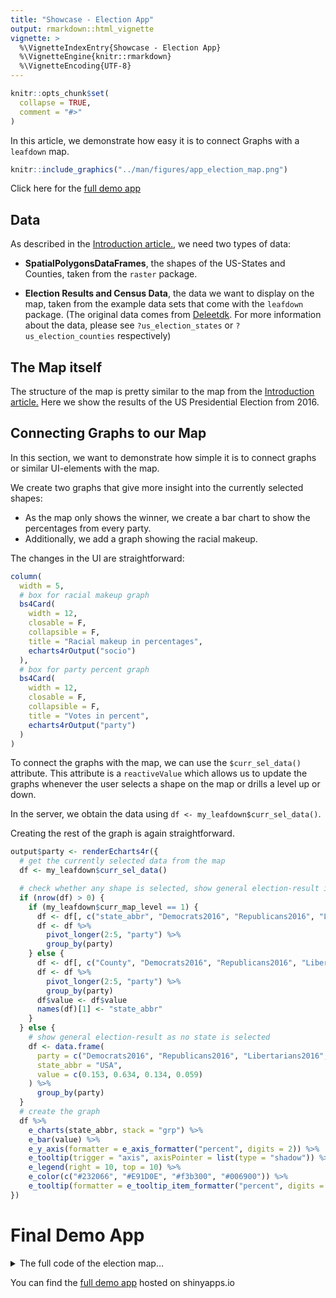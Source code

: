 ---
title: "Showcase - Election App"
output: rmarkdown::html_vignette
vignette: >
  %\VignetteIndexEntry{Showcase - Election App}
  %\VignetteEngine{knitr::rmarkdown}
  %\VignetteEncoding{UTF-8}
---

```{r, include = FALSE}
knitr::opts_chunk$set(
  collapse = TRUE,
  comment = "#>"
)
```
In this article, we demonstrate how easy it is to connect Graphs with a `leafdown` map. <br>

```{r, echo=FALSE, out.width="100%"}
knitr::include_graphics("../man/figures/app_election_map.png")
```
Click here for the [full demo app](https://pega.shinyapps.io/election16/)

## Data
As described in the [Introduction article.](https://hoga-it.github.io/leafdown/articles/Introduction.html), we need two 
types of data:

- **SpatialPolygonsDataFrames**, the shapes of the US-States and Counties, taken from the `raster` package.

- **Election Results and Census Data**, the data we want to display on the map, taken from the example data sets that 
  come with the `leafdown` package. (The original data comes from [Deleetdk](https://github.com/Deleetdk/USA.county.data). 
  For more information about the data, please see `?us_election_states` or `?us_election_counties` respectively)

## The Map itself
The structure of the map is pretty similar to the map from the [Introduction article.](https://hoga-it.github.io/leafdown/articles/Introduction.html)
Here we show the results of the US Presidential Election from 2016.

## Connecting Graphs to our Map
In this section, we want to demonstrate how simple it is to connect graphs or similar UI-elements with the map.

We create two graphs that give more insight into the currently selected shapes: </br>

- As the map only shows the winner, we create a bar chart to show the percentages from every party.
- Additionally, we add a graph showing the racial makeup.

The changes in the UI are straightforward:
```{r, eval = FALSE}
column(
  width = 5,
  # box for racial makeup graph
  bs4Card(
    width = 12,
    closable = F,
    collapsible = F,
    title = "Racial makeup in percentages",
    echarts4rOutput("socio")
  ),
  # box for party percent graph
  bs4Card(
    width = 12,
    closable = F,
    collapsible = F,
    title = "Votes in percent",
    echarts4rOutput("party")
  )
)
```

To connect the graphs with the map, we can use the `$curr_sel_data()` attribute.
This attribute is a `reactiveValue` which allows us to update the graphs whenever the user selects a shape on the map or drills a level up or down.

In the server, we obtain the data using `df <- my_leafdown$curr_sel_data()`. 

Creating the rest of the graph is again straightforward.

```{r, eval = FALSE}
output$party <- renderEcharts4r({
  # get the currently selected data from the map
  df <- my_leafdown$curr_sel_data()

  # check whether any shape is selected, show general election-result if nothing is selected
  if (nrow(df) > 0) {
    if (my_leafdown$curr_map_level == 1) {
      df <- df[, c("state_abbr", "Democrats2016", "Republicans2016", "Libertarians2016", "Green2016")]
      df <- df %>%
        pivot_longer(2:5, "party") %>%
        group_by(party)
    } else {
      df <- df[, c("County", "Democrats2016", "Republicans2016", "Libertarians2016", "Green2016")]
      df <- df %>%
        pivot_longer(2:5, "party") %>%
        group_by(party)
      df$value <- df$value
      names(df)[1] <- "state_abbr"
    }
  } else {
    # show general election-result as no state is selected
    df <- data.frame(
      party = c("Democrats2016", "Republicans2016", "Libertarians2016", "Green2016"),
      state_abbr = "USA",
      value = c(0.153, 0.634, 0.134, 0.059)
    ) %>%
      group_by(party)
  }
  # create the graph
  df %>%
    e_charts(state_abbr, stack = "grp") %>%
    e_bar(value) %>%
    e_y_axis(formatter = e_axis_formatter("percent", digits = 2)) %>%
    e_tooltip(trigger = "axis", axisPointer = list(type = "shadow")) %>%
    e_legend(right = 10, top = 10) %>%
    e_color(c("#232066", "#E91D0E", "#f3b300", "#006900")) %>%
    e_tooltip(formatter = e_tooltip_item_formatter("percent", digits = 2))
})
```

# Final Demo App
<details>
<summary>The full code of the election map...</summary>
**Note:** The shapes have to be manually downloaded before the app can be used.</br>
In the given election app the shapes have also been simplified to 0.5% of their original size. 
```{r, eval=FALSE}
states <- raster::getData(country = "USA", level = 1)
counties <- raster::getData(country = "USA", level = 2)
# TODO replace the path to your downloaded shapes in the server code
```

```{r, eval=FALSE}
library(shiny)
library(bs4Dash)
library(shinyjs)
library(leaflet)
library(leafdown)
library(echarts4r)
library(dplyr)
library(tidyr)
library(RColorBrewer)

ui <- bs4DashPage(
  title = "Leafdown Showcase - USA Election Data",
  navbar = bs4DashNavbar(tags$h3("Leafdown Showcase - USA Election Data", style = "margin-bottom: .2rem;")),
  bs4DashSidebar(disable = TRUE),
  body = bs4DashBody(
    # set the background of the map-container to be white
    tags$head(
      tags$style(HTML(".leaflet-container { background: #fff; height: 100%}")),
      # workaround for the NA in leaflet legend see https://github.com/rstudio/leaflet/issues/615
      tags$style(HTML(".leaflet-control div:last-child {clear: both;}")),
      tags$style(HTML(".card {height: 100%;}")),
      tags$style(HTML(".col-sm-12:last-child .card {margin-bottom: 0 !important;}")),
      tags$style(HTML("#leafdown {height: 80% !important; margin-top: 10px; margin-bottom: 10px;}"))
    ),
    # we need shinyjs for the leafdown map
    useShinyjs(),
    fluidRow(
      # a card for the map
      bs4Card(
        title = "Map",
        closable = FALSE,
        collapsible = FALSE,
        width = 6,
        # a dropdown to select what KPI should be displayed on the map
        selectInput(
          "map_sel", "Select what KPI to display on the map:",
          c("Votes" = "votes", "Unemployment" = "unemployment")
        ),
        # the two buttons used for drilling
        actionButton("drill_down", "Drill Down"),
        actionButton("drill_up", "Drill Up"),
        # the actual map element
        leafletOutput("leafdown")
      ),

      # a column with the two graphs
      column(
        width = 6,
        # box for racial makeup graph
        bs4Card(
          width = 12,
          closable = F,
          collapsible = F,
          title = "Racial makeup in percentages",
          echarts4rOutput("socio")
        ),
        # box for party percent graph
        bs4Card(
          width = 12,
          closable = F,
          collapsible = F,
          title = "Votes in percent",
          echarts4rOutput("party")
        )
      )
    )
  )
)

# Create user-defined function
percent <- function(x, digits = 2, format = "f", ...) { 
  paste0(formatC(x * 100, format = format, digits = digits, ...), "%")
}

create_labels <- function(data, map_level) {
  labels <- sprintf(
    "<strong>%s</strong><br/>
    Democrats: %s<br/>
    Republicans: %s<br/>
    Libertarians: %s<br/>
    Green: %s<br/>
    </sup>",
    data[, paste0("NAME_", map_level)],
    percent(data$Democrats2016),
    percent(data$Republicans2016),
    percent(data$Libertarians2016),
    percent(data$Green2016)
  )
  labels %>% lapply(htmltools::HTML)
}

# Define server for leafdown app
server <- function(input, output) {
  # load the shapes for the two levels
  # TODO load the shapes you have downloaded via the raster package
  states <- readRDS("../inst/app_election/us1.RDS")
  counties <- readRDS("../inst/app_election/us2.RDS")
  spdfs_list <- list(states, counties)

  # create leafdown object
  my_leafdown <- Leafdown$new(spdfs_list, "leafdown", input)

  rv <- reactiveValues()
  rv$update_leafdown <- 0

  # observers for the drilling buttons
  observeEvent(input$drill_down, {
    my_leafdown$drill_down()
    rv$update_leafdown <- rv$update_leafdown + 1
  })

  observeEvent(input$drill_up, {
    my_leafdown$drill_up()
    rv$update_leafdown <- rv$update_leafdown + 1
  })

  data <- reactive({
    req(rv$update_leafdown)
    # fetch the current metadata from the leafdown object
    data <- my_leafdown$curr_data

    # join the metadata with the election-data.
    # depending on the map_level we have different election-data so the 'by' columns for the join are different
    if (my_leafdown$curr_map_level == 2) {
      data$ST <- substr(data$HASC_2, 4, 5)
      # there are counties with the same name in different states so we have to join on both
      data <- left_join(data, us_election_counties, by = c("NAME_2", "ST"))
    } else {
      data$ST <- substr(data$HASC_1, 4, 5)
      data <- left_join(data, us_election_states, by = "ST")
    }
    # add the data back to the leafdown object
    my_leafdown$add_data(data)
    data
  })

  # this is where the leafdown magic happens
  output$leafdown <- renderLeaflet({
    req(spdfs_list)
    req(data)

    data <- data()

    # depending on the selected KPI in the dropdown we show different data
    if (input$map_sel == "unemployment") {
      data$y <- data$Unemployment * 100
      fillcolor <- leaflet::colorNumeric("Greens", data$y)
      legend_title <- "Unemployment in Percent"
    } else {
      data$y <- ifelse(data$Republicans2016 > data$Democrats2016, "Republicans", "Democrats")
      fillcolor <- leaflet::colorFactor(c("#232066", "#E91D0E"), data$y)
      legend_title <- "Winning Party"
    }

    labels <- create_labels(data, my_leafdown$curr_map_level)
    # draw the leafdown object
    my_leafdown$draw_leafdown(
      fillColor = ~ fillcolor(data$y),
      weight = 3, fillOpacity = 1, color = "white", label = labels
    ) %>%
      # set the view to be center on the USA
      setView(-95, 39, 4) %>%
      # add a nice legend
      addLegend(
        pal = fillcolor,
        values = ~ data$y,
        title = legend_title,
        opacity = 1
      )
  })

  # plots
  output$socio <- renderEcharts4r({
    df <- my_leafdown$curr_sel_data()
    # check whether any shape is selected, show basic info for the whole usa if nothing is selected
    if (nrow(df) > 0) {
      if (my_leafdown$curr_map_level == 1) {
        df <- df[, c("State", "Hispanic", "White", "Black", "Asian", "Amerindian", "Other")]
        df <- df %>%
          pivot_longer(2:7, "race") %>%
          group_by(State)
        df$value <- round(df$value, 2)
      } else {
        df <- df[, c("County", "Hispanic", "White", "Black", "Asian", "Amerindian", "Other")]
        df <- df %>%
          pivot_longer(2:7, "race") %>%
          group_by(County)
        df$value <- round(df$value / 100, 2)
      }
    } else {
      # show basic info for the whole usa as no state is selected
      df <- data.frame(
        ST = "USA",
        race = c("Hispanic", "White", "Black", "Asian", "Amerindian", "Other"),
        value = c(0.15, 0.634, 0.134, 0.059, 0.015, 0.027)
      ) %>%
        group_by(ST)
    }
    # create the graph
    df %>%
      e_charts(race) %>%
      e_bar(value) %>%
      e_tooltip(trigger = "axis", axisPointer = list(type = "shadow")) %>%
      e_y_axis(
        splitArea = list(show = FALSE),
        splitLine = list(show = FALSE),
        formatter = e_axis_formatter("percent", digits = 2)
      ) %>%
      e_legend(orient = "vertical", right = 10, top = 10) %>%
      e_color(brewer.pal(nrow(df), "Set3")) %>%
      e_tooltip(formatter = e_tooltip_item_formatter("percent"))
  })

  output$party <- renderEcharts4r({
    df <- my_leafdown$curr_sel_data()
    # check whether any shape is selected, show general election-result if nothing is selected
    if (nrow(df) > 0) {
      if (my_leafdown$curr_map_level == 1) {
        df <- df[, c("ST", "Democrats2016", "Republicans2016", "Libertarians2016", "Green2016")]
        df <- df %>%
          pivot_longer(2:5, "party") %>%
          group_by(party)
      } else {
        df <- df[, c("County", "Democrats2016", "Republicans2016", "Libertarians2016", "Green2016")]
        df <- df %>%
          pivot_longer(2:5, "party") %>%
          group_by(party)
        df$value <- df$value
        names(df)[1] <- "ST"
      }
    } else {
      # show general election-result as no state is selected
      df <- data.frame(
        party = c("Democrats2016", "Republicans2016", "Libertarians2016", "Green2016"),
        ST = "USA",
        value = c(0.153, 0.634, 0.134, 0.059)
      ) %>%
        group_by(party)
    }
    # create the graph
    df %>%
      e_charts(ST, stack = "grp") %>%
      e_bar(value) %>%
      e_y_axis(formatter = e_axis_formatter("percent", digits = 2)) %>%
      e_tooltip(trigger = "axis", axisPointer = list(type = "shadow")) %>%
      e_legend(right = 10, top = 10) %>%
      e_color(c("#232066", "#E91D0E", "#f3b300", "#006900")) %>%
      e_tooltip(formatter = e_tooltip_item_formatter("percent", digits = 2))
  })
}

shinyApp(ui, server)

```
</details>

You can find the [full demo app](https://pega.shinyapps.io/election16/) hosted on shinyapps.io
